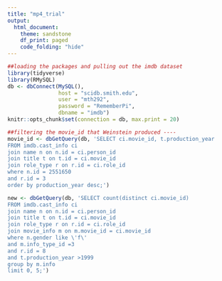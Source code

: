 ```yaml
---
title: "mp4_trial"
output:
  html_document:
    theme: sandstone
    df_print: paged
    code_folding: "hide"
---
```


```r
##loading the packages and pulling out the imdb dataset
library(tidyverse)
library(RMySQL)
db <- dbConnect(MySQL(), 
                host = "scidb.smith.edu", 
                user = "mth292", 
                password = "RememberPi", 
                dbname = "imdb")
knitr::opts_chunk$set(connection = db, max.print = 20)
```

```r
##filtering the movie_id that Weinstein produced ----
movie_id <- dbGetQuery(db, 'SELECT ci.movie_id, t.production_year
FROM imdb.cast_info ci
join name n on n.id = ci.person_id
join title t on t.id = ci.movie_id
join role_type r on r.id = ci.role_id
where n.id = 2551650
and r.id = 3
order by production_year desc;')
```

```r
new <- dbGetQuery(db, 'SELECT count(distinct ci.movie_id) 
FROM imdb.cast_info ci
join name n on n.id = ci.person_id
join title t on t.id = ci.movie_id 
join role_type r on r.id = ci.role_id
join movie_info m on m.movie_id = ci.movie_id
where n.gender like \'f\'
and m.info_type_id =3
and r.id = 8
and t.production_year >1999
group by m.info
limit 0, 5;')
```




